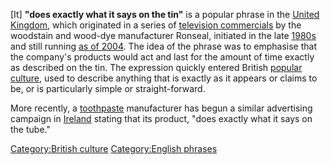 [It] '''"does exactly what it says on the tin"''' is a popular phrase in the [[United Kingdom]], which originated in a series of [[television commercials]] by the woodstain and wood-dye manufacturer Ronseal, initiated in the late [[1980s]] and still running [[as of 2004]]. The idea of the phrase was to emphasise that the company's products would act and last for the amount of time exactly as described on the tin. The expression quickly entered British [[popular culture]], used to describe anything that is exactly as it appears or claims to be, or is particularly simple or straight-forward.

More recently, a [[toothpaste]] manufacturer has begun a similar advertising campaign in [[Republic of Ireland|Ireland]] stating that its product, "does exactly what it says on the tube."

[[Category:British culture]]
[[Category:English phrases]]